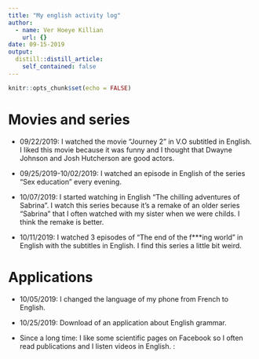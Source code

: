 ```yaml
---
title: "My english activity log"
author:
  - name: Ver Hoeye Killian
    url: {}
date: 09-15-2019
output:
  distill::distill_article:
    self_contained: false
---
```


```r
knitr::opts_chunk$set(echo = FALSE)
```

# Movies and series

* 09/22/2019: I watched the movie "Journey 2" in V.O subtitled in English. I liked this movie because it was funny and I thought that Dwayne Johnson and Josh Hutcherson are good actors.

* 09/25/2019-10/02/2019: I watched an episode in English of the series "Sex education" every evening.

* 10/07/2019: I started watching in English "The chilling adventures of Sabrina". I watch this series because it's a remake  of an older series "Sabrina" that I often watched with my sister when we were childs. I think the remake is better.

* 10/11/2019: I watched 3 episodes of "The end of the f***ing world" in English with the subtitles in English. I find this series a little bit weird.

# Applications

* 10/05/2019: I changed the language of my phone from French to English.

* 10/25/2019: Download of an application about English grammar. 

* Since a long time: I like some scientific pages on Facebook so I often read publications and I listen videos in English.
:
